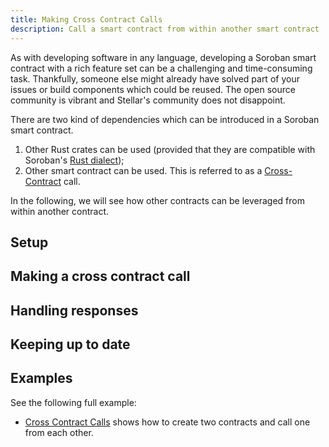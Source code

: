 ```yaml
---
title: Making Cross Contract Calls
description: Call a smart contract from within another smart contract
---
```


As with developing software in any language, developing a Soroban smart contract with a rich feature set can be a challenging and time-consuming task. Thankfully, someone else might already have solved part of your issues or build components which could be reused. The open source community is vibrant and Stellar's community does not disappoint.

There are two kind of dependencies which can be introduced in a Soroban smart contract.

1. Other Rust crates can be used (provided that they are compatible with Soroban's [Rust dialect](../../../learn/encyclopedia/contract-development/rust-dialect.mdx));
2. Other smart contract can be used. This is referred to as a [Cross-Contract](../../../learn/encyclopedia/contract-development/contract-interactions/cross-contract.mdx) call.

In the following, we will see how other contracts can be leveraged from within another contract.

## Setup


## Making a cross contract call

## Handling responses

## Keeping up to date


## Examples

See the following full example:

- [Cross Contract Calls](../../smart-contracts/example-contracts/cross-contract-call.mdx) shows how to create two contracts and call one from each other.

